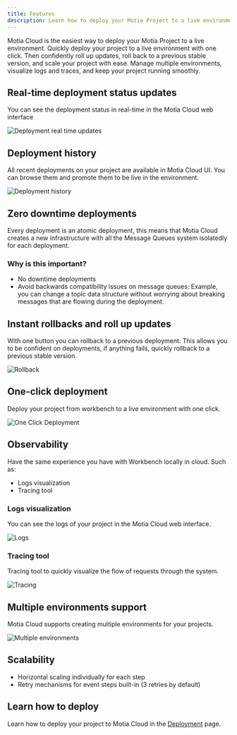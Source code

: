 ```yaml
---
title: Features
description: Learn how to deploy your Motia Project to a live environment
---
```


Motia Cloud is the easiest way to deploy your Motia Project to a live environment.
Quickly deploy your project to a live environment with one click. Then confidently
roll up updates, roll back to a previous stable version, and scale your project with ease.
Manage multiple environments, visualize logs and traces, and keep your project running smoothly.

## Real-time deployment status updates

You can see the deployment status in real-time in the Motia Cloud web interface

![Deployment real time updates](../../../img/cloud/deployment-real-time-updates.png)

## Deployment history

All recent deployments on your project are available in Motia Cloud UI. You can browse them
and promote them to be live in the environment.

![Deployment history](../../../img/cloud/deployments-list.png)

## Zero downtime deployments

Every deployment is an atomic deployment, this means that Motia Cloud creates a new infrastructure
with all the Message Queues system isolatedly for each deployment. 

### Why is this important?

- No downtime deployments
- Avoid backwards compatibility issues on message queues: Example, you can change a topic data structure
  without worrying about breaking messages that are flowing during the deployment.

## Instant rollbacks and roll up updates

With one button you can rollback to a previous deployment. This allows you to be confident
on deployments, if anything fails, quickly rollback to a previous stable version.

![Rollback](../../../img/cloud/promote.png)

## One-click deployment

Deploy your project from workbench to a live environment with one click.

![One Click Deployment](../../../img/cloud/one-click-deploy.gif)

## Observability

Have the same experience you have with Workbench locally in cloud. Such as:

- Logs visualization
- Tracing tool

### Logs visualization

You can see the logs of your project in the Motia Cloud web interface.

![Logs](../../../img/cloud/logs.png)

### Tracing tool

Tracing tool to quickly visualize the flow of requests through the system.

![Tracing](../../../img/cloud/tracing.png)

## Multiple environments support

Motia Cloud supports creating multiple environments for your projects.

![Multiple environments](../../../img/cloud/environments-list.png)

## Scalability

- Horizontal scaling individually for each step
- Retry mechanisms for event steps built-in (3 retries by default)

## Learn how to deploy

Learn how to deploy your project to Motia Cloud in the [Deployment](/docs/concepts/deployment/motia-cloud/deployment) page.